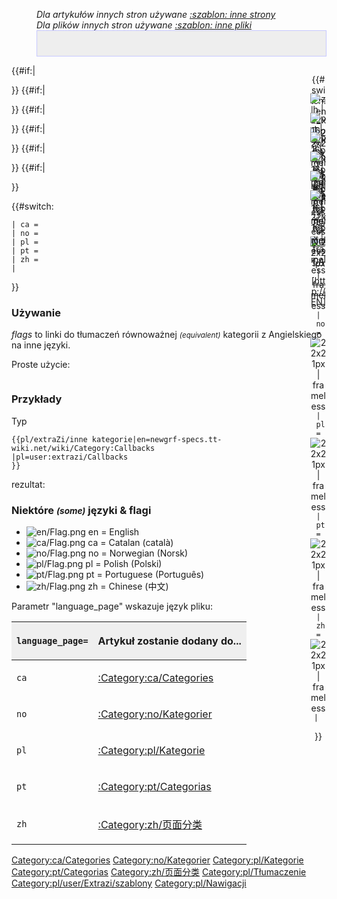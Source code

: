 <noinclude>
</noinclude><!--
--><noinclude>
:''Dla artykułów innych stron używane <!--[[:Template:Other languages]]-->[[pl/<!--/user/extrazi/-->template/extraZi/inne strony|:szablon: inne strony]]''
:''Dla plików innych stron używane <!--[[:Template:Other languages files]]-->[[Template:pl/ExtraZi/inne pliki|:szablon: inne pliki]]''</noinclude><includeonly><div style=" height: 40px; float: {{{float|right}}}; border: 1px solid #c7c8fe; background-color: #EEE;">
<div style=" height: 20px; width: 26px; float: right; text-align:center;"><!-- ======== Main page ===========
-->{{#switch: {{lc:{{{language_page|}}}}}
<!-- | en = [[Image: Openttd.ico.png|link=Main Page| 22x21px | frameless]]--><!--
--> | en = [[File:en/Openttd.ico.png|link=http://newgrf-specs.tt-wiki.net/wiki/Main Page| 22x21px | frameless]]
 | ca = [[File:en/Openttd.ico.png|link=Pàgina principal/Ca| 22x21px | frameless]]
 | no = [[File:en/Openttd.ico.png|link=Forside/No| 22x21px | frameless]]
 | pl = [[File:en/Openttd.ico.png|link=Strona główna/Pl| 22x21px | frameless]]
 | pt = [[File:en/Openttd.ico.png|link=Página principal/Pt| 22x21px | frameless]]
 | zh = [[File:en/Openttd.ico.png|link=首页/Zh| 22x21px | frameless]]
 | 
}}
</div><!--
-->{{#if:{{{zh|}}}|<div style=" height: 20px; width: 26px; float: right; text-align:center;">[[File:zh/Flag.png|link=:Category:{{{zh}}}/Zh | zh | 22x16px | frameless]]<br/>[[:Category:zh/{{{zh}}}|ZH]]</div>}}<!--
-->{{#if:{{{pt|}}}|<div style=" height: 20px; width: 26px; float: right; text-align:center;">[[File:pt/Flag.png|link=:Category:{{{pt}}}/Pt | pt | 22x16px | frameless]]<br/>[[:Category:pt/{{{pt}}}|PT]]</div>}}<!--
-->{{#if:{{{pl|}}}|<div style=" height: 20px; width: 26px; float: right; text-align:center;">[[File:pl/Flag.png|link=:Category:{{{pl}}}/Pl | pl | 22x16px | frameless]]<br/>[[:Category:pl/{{{pl}}}|PL]]</div>}}<!--
-->{{#if:{{{no|}}}|<div style=" height: 20px; width: 26px; float: right; text-align:center;">[[File:no/Flag.png|link=:Category:{{{no}}}/No | no | 22x16px | frameless]]<br/>[[:Category:no/{{{no}}}|NO]]</div>}}<!--
-->{{#if:{{{ca|}}}|<div style=" height: 20px; width: 26px; float: right; text-align:center;">[[File:ca/Flag.png|link=:Category:{{{ca}}}/Ca | ca | 22x16px | frameless]]<br/>[[:Category:ca/{{{ca}}}|CA]]</div>}}<!--
--><!--{{#if:{{{en|}}}|<div style=" height: 20px; width: 26px; float: right; text-align:center;">[[Image: Flag_En.png|link=:Category:{{{en}}} | en | 22x16px | frameless]]<br/>[[:Category:{{{en}}}|EN]]--><!--
-->{{#if:{{{en|}}}|<div style=" height: 20px; width: 26px; float: right; text-align:center;">[[File:en/Flag.png|link=http://{{{en}}} | en | 22x16px | frameless]]<br/>[http://{{{en}}} EN]</div>}}<!--
-->
</div><!--Files
-->{{#switch: {{lc:{{{language_page|}}}}}
 | ca = [[Category:ca/Categories]]
 | no = [[Category:no/Kategorier]]
 | pl = [[Category:pl/Kategorie]]
 | pt = [[Category:pt/Categorias]]
 | zh = [[Category:zh/页面分类]]
 | 
}}<!--
--></includeonly><noinclude>

===Używanie===
''flags'' to linki do tłumaczeń równoważnej <small>''(equivalent)''</small> kategorii z Angielskiego na inne języki.

Proste użycie:
<pre></pre>

===Przykłady===
Typ
<pre>{{pl/extraZi/inne kategorie|en=newgrf-specs.tt-wiki.net/wiki/Category:Callbacks
|pl=user:extrazi/Callbacks
}}</pre>

rezultat:
{{pl/extraZi/inne kategorie|en=<!--Multiplayer-->newgrf-specs.tt-wiki.net/wiki/Category:Callbacks
|pl=<!--gra wieloosobowa-->user:extrazi/Callbacks
}}
{{en/-}}

===Niektóre <small>''(some)''</small> języki & flagi===
*[[File:en/Flag.png]] en = English
*[[File:ca/Flag.png]] ca = Catalan (català)
*[[File:no/Flag.png]] no = Norwegian (Norsk)
*[[File:pl/Flag.png]] pl = Polish (Polski)
*[[File:pt/Flag.png]] pt = Portuguese (Português)
*[[File:zh/Flag.png]] zh = Chinese (中文)



Parametr "language_page" wskazuje język pliku:
{|border="2" width="auto" cellspacing="4" cellpadding="3" rules="all" style="margin:1em 1em 1em 0; border:solid 1px #AAAAAA;"
!width='46' style="background:#efefef;"|<code>language_page=</code>
!style="background:#efefef;"|Artykuł zostanie dodany do...
|-
|<code>ca</code>|| [[:Category:ca/Categories]]
|-
|<code>no</code>|| [[:Category:no/Kategorier]]
|-
|<code>pl</code>|| [[:Category:pl/Kategorie]]
|-
|<code>pt</code>|| [[:Category:pt/Categorias]]
|-
|<code>zh</code>|| [[:Category:zh/页面分类]]
|}

<!--[[Category:Translation]][[Category:Templates]][[Category:Navigation]]-->[[Category:pl/Tłumaczenie]][[Category:pl/user/Extrazi/szablony]][[Category:pl/Nawigacji]]
</noinclude>